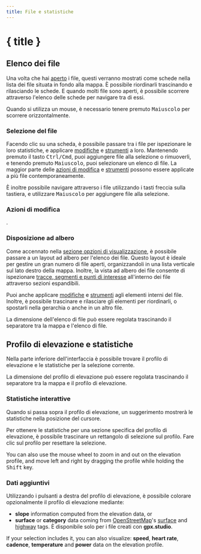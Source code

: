 ```yaml
---
title: File e statistiche
---
```


<script>
</script>

# { title }

## Elenco dei file

Una volta che hai [aperto](./menu/file) i file, questi verranno mostrati come schede nella lista dei file situata in fondo alla mappa.
È possibile riordinarli trascinando e rilasciando le schede.
E quando molti file sono aperti, è possibile scorrere attraverso l'elenco delle schede per navigare tra di essi.

<DocsNote>

Quando si utilizza un mouse, è necessario tenere premuto <kbd>Maiuscolo</kbd> per scorrere orizzontalmente.

</DocsNote>

### Selezione del file

Facendo clic su una scheda, è possibile passare tra i file per ispezionare le loro statistiche, e applicare [modifiche](./menu/edit) e [strumenti](./toolbar) a loro.
Mantenendo premuto il tasto <kbd>Ctrl/Cmd</kbd>, puoi aggiungere file alla selezione o rimuoverli, e tenendo premuto <kbd>Maiuscolo</kbd>, puoi selezionare un  elenco di file.
La maggior parte delle [azioni di modifica](./menu/edit) e [strumenti](./toolbar) possono essere applicate a più file contemporaneamente.

<DocsNote>

È inoltre possibile navigare attraverso i file utilizzando i tasti freccia sulla tastiera, e utilizzare <kbd>Maiuscolo</kbd> per aggiungere file alla selezione.

</DocsNote>

### Azioni di modifica

.

### Disposizione ad albero

Come accennato nella [sezione opzioni di visualizzazione](./menu/view), è possibile passare a un layout ad albero per l'elenco dei file.
Questo layout è ideale per gestire un gran numero di file aperti, organizzandoli in una lista verticale sul lato destro della mappa.
Inoltre, la vista ad albero dei file consente di ispezionare [tracce, segmenti e punti di interesse](./gpx) all'interno dei file attraverso sezioni espandibili.

Puoi anche applicare [modifiche](./menu/edit) e [strumenti](./toolbar) agli elementi interni del file.
Inoltre, è possibile trascinare e rilasciare gli elementi per riordinarli, o spostarli nella gerarchia o anche in un altro file.

<DocsNote>

La dimensione dell'elenco di file può essere regolata trascinando il separatore tra la mappa e l'elenco di file.

</DocsNote>

## Profilo di elevazione e statistiche

Nella parte inferiore dell'interfaccia è possibile trovare il profilo di elevazione e le statistiche per la selezione corrente.

<DocsNote>

La dimensione del profilo di elevazione può essere regolata trascinando il separatore tra la mappa e il profilo di elevazione.

</DocsNote>

### Statistiche interattive

Quando si passa sopra il profilo di elevazione, un suggerimento mostrerà le statistiche nella posizione del cursore.

Per ottenere le statistiche per una sezione specifica del profilo di elevazione, è possibile trascinare un rettangolo di selezione sul profilo.
Fare clic sul profilo per resettare la selezione.

You can also use the mouse wheel to zoom in and out on the elevation profile, and move left and right by dragging the profile while holding the <kbd>Shift</kbd> key.

### Dati aggiuntivi

Utilizzando i pulsanti a destra del profilo di elevazione, è possibile colorare opzionalmente il profilo di elevazione mediante:

- **slope** information computed from the elevation data, or
- **surface** or **category** data coming from <a href="https://www.openstreetmap.org/" target="_blank">OpenStreetMap</a>'s <a href="https://wiki.openstreetmap.org/wiki/Key:surface" target="_blank">surface</a> and <a href="https://wiki.openstreetmap.org/wiki/Key:highway" target="_blank">highway</a> tags.
  È disponibile solo per i file creati con **gpx.studio**.

If your selection includes it, you can also visualize: **speed**, **heart rate**, **cadence**, **temperature** and **power** data on the elevation profile.
